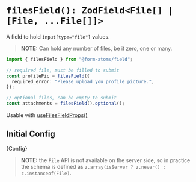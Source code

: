 

<Meta title="fields/filesField" of={FilesFieldStories} />

# `filesField(): ZodField<File[] | [File, ...File[]]>`

A field to hold `input[type="file"]` values.

> **NOTE:** Can hold any number of files, be it zero, one or many.

```ts
import { filesField } from "@form-atoms/field";

// required file, must be filled to submit
const profilePic = filesField({
  required_error: "Please upload you profile picture.",
});

// optional files, can be empty to submit
const attachments = filesField().optional();
```

Usable with [useFilesFieldProps()](?path=/docs/hooks-useFilesfieldprops--docs)

## Initial Config

<Markdown>{Config}</Markdown>

> **NOTE:** the `File` API is not available on the server side, so in practice the schema is defined as `z.array(isServer ? z.never() : z.instanceof(File)`.

<Stories />
